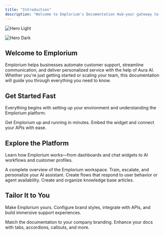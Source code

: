 ```yaml
---
title: "Introduction"
description: "Welcome to Emplorium's Documentation Hub—your gateway to mastering Aura AI, chat automation, and support workflows."
---
```


<img
  className="block dark:hidden"
  src="/images/hero-light.png"
  alt="Hero Light"
/>

<img
  className="hidden dark:block"
  src="/images/hero-dark.png"
  alt="Hero Dark"
/>

## Welcome to Emplorium

Emplorium helps businesses automate customer support, streamline communication, and deliver personalized service with the help of Aura AI. Whether you're just getting started or scaling your team, this documentation will guide you through everything you need to know.

## Get Started Fast

Everything begins with setting up your environment and understanding the Emplorium platform.

<CardGroup cols={2}>
  <Card title="Quick Setup" icon="rocket" color="#645DFF" href="QuickSetup">
    Get Emplorium up and running in minutes.
  </Card>
  <Card title="Installation & Integration" icon="plug" color="#645DFF" href="/getting-started/installation-integration">
    Embed the widget and connect your APIs with ease.
  </Card>
</CardGroup>

## Explore the Platform

Learn how Emplorium works—from dashboards and chat widgets to AI workflows and customer profiles.

<CardGroup cols={2}>
  <Card title="Understand the Dashboard" icon="chart-line" href="/platform-overview/dashboard-walkthrough">
    A complete overview of the Emplorium workspace.
  </Card>
  <Card title="Meet Aura AI" icon="robot" href="/features/AuraAi">
    Train, escalate, and personalize your AI assistant.
  </Card>
  <Card title="Build Automations" icon="bolt" href="/features/flows">
    Create flows that respond to user behavior or agent availability.
  </Card>
  <Card title="Manage Content" icon="book" href="/features/KBAs">
    Create and organize knowledge base articles.
  </Card>
</CardGroup>

## Tailor It to You

Make Emplorium yours. Configure brand styles, integrate with APIs, and build immersive support experiences.

<CardGroup cols={2}>
  <Card title="Customize the Interface" icon="palette" href="Features/ChatWidget">
    Match the documentation to your company branding.
  </Card>
  <Card title="Use Components" icon="screwdriver-wrench" href="https://mintlify.com/docs/content/components/accordions">
    Enhance your docs with tabs, accordions, callouts, and more.
  </Card>
</CardGroup>